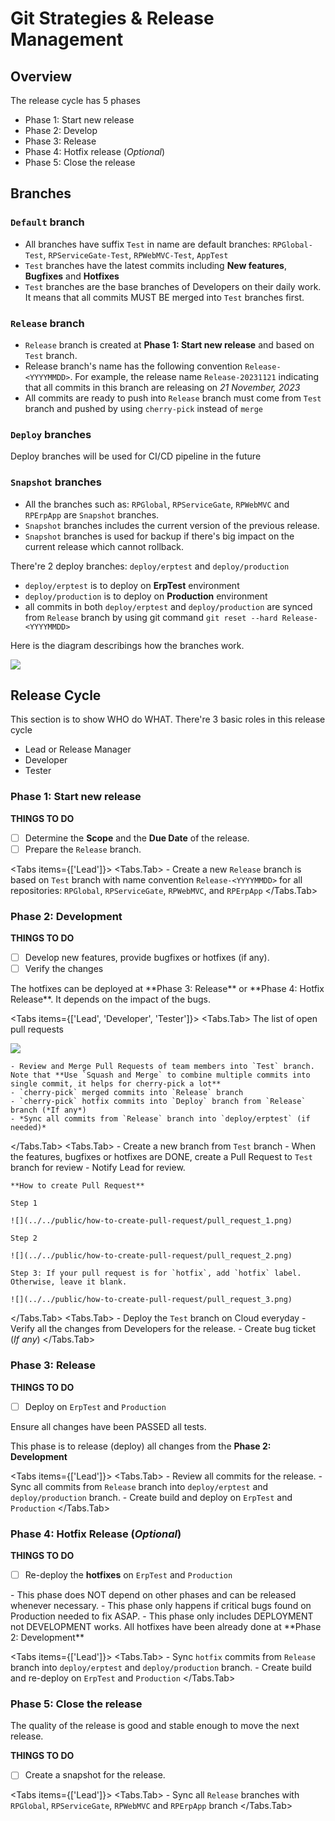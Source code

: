 
# Git Strategies & Release Management

## Overview

The release cycle has 5 phases

- Phase 1: Start new release
- Phase 2: Develop
- Phase 3: Release
- Phase 4: Hotfix release (*Optional*)
- Phase 5: Close the release

## Branches

### `Default` branch

- All branches have suffix `Test` in name are default branches: `RPGlobal-Test`, `RPServiceGate-Test`, `RPWebMVC-Test`, `AppTest`
- `Test` branches have the latest commits including **New features**, **Bugfixes** and **Hotfixes**
- `Test` branches are the base branches of Developers on their daily work. It means that all commits MUST BE merged into `Test` branches first.

### `Release` branch

- `Release` branch is created at **Phase 1: Start new release** and based on `Test` branch.
- Release branch's name has the following convention `Release-<YYYYMMDD>`. For example, the release name `Release-20231121` indicating that all commits in this branch are releasing on *21 November, 2023*
- All commits are ready to push into `Release` branch must come from `Test` branch and pushed by using `cherry-pick` instead of `merge`

### `Deploy` branches

<Callout type='info' emoji="📕">
  Deploy branches will be used for CI/CD pipeline in the future
</Callout>

### `Snapshot` branches

- All the branches such as: `RPGlobal`, `RPServiceGate`, `RPWebMVC` and `RPErpApp` are `Snapshot` branches.
- `Snapshot` branches includes the current version of the previous release. 
- `Snapshot` branches is used for backup if there's big impact on the current release which cannot rollback.

There're 2 deploy branches: `deploy/erptest` and `deploy/production`

- `deploy/erptest` is to deploy on **ErpTest** environment
- `deploy/production` is to deploy on **Production** environment
- all commits in both `deploy/erptest` and `deploy/production` are synced from `Release` branch by using git command `git reset --hard Release-<YYYYMMDD>`

Here is the diagram describings how the branches work.

![](../../public/release-management/release-process-overview.png)

## Release Cycle

This section is to show WHO do WHAT. There're 3 basic roles in this release cycle

- Lead or Release Manager
- Developer
- Tester

### Phase 1: Start new release

**THINGS TO DO**

- [ ] Determine the **Scope** and the **Due Date** of the release.  
- [ ] Prepare the `Release` branch.

<Tabs items={['Lead']}>
  <Tabs.Tab>
    - Create a new `Release` branch is based on `Test` branch with name convention `Release-<YYYYMMDD>` for all repositories: `RPGlobal`, `RPServiceGate`, `RPWebMVC`, and `RPErpApp`
  </Tabs.Tab>
</Tabs>

### Phase 2: Development

**THINGS TO DO**
- [ ] Develop new features, provide bugfixes or hotfixes (if any).
- [ ] Verify the changes

<Callout type='warning' emoji="❤️‍🔥">
  The hotfixes can be deployed at **Phase 3: Release** or **Phase 4: Hotfix Release**. It depends on the impact of the bugs.
</Callout>

<Tabs items={['Lead', 'Developer', 'Tester']}>
  <Tabs.Tab>
  The list of open pull requests

  ![](../../public/how-to-create-pull-request/pull_request_4.png)
  
    - Review and Merge Pull Requests of team members into `Test` branch. Note that **Use `Squash and Merge` to combine multiple commits into single commit, it helps for cherry-pick a lot**
    - `cherry-pick` merged commits into `Release` branch
    - `cherry-pick` hotfix commits into `Deploy` branch from `Release` branch (*If any*)
    - *Sync all commits from `Release` branch into `deploy/erptest` (if needed)*
  </Tabs.Tab>
  <Tabs.Tab>
    - Create a new branch from `Test` branch
    - When the features, bugfixes or hotfixes are DONE, create a Pull Request to `Test` branch for review
    - Notify Lead for review.
    
    **How to create Pull Request**

    Step 1

    ![](../../public/how-to-create-pull-request/pull_request_1.png)

    Step 2

    ![](../../public/how-to-create-pull-request/pull_request_2.png)

    Step 3: If your pull request is for `hotfix`, add `hotfix` label. Otherwise, leave it blank.

    ![](../../public/how-to-create-pull-request/pull_request_3.png)

  </Tabs.Tab>
  <Tabs.Tab>
    - Deploy the `Test` branch on Cloud everyday
    - Verify all the changes from Developers for the release.
    - Create bug ticket (*If any*)
  </Tabs.Tab>
</Tabs>

### Phase 3: Release

**THINGS TO DO**
- [ ] Deploy on `ErpTest` and `Production`

<Callout type='info' emoji="✅">
  Ensure all changes have been PASSED all tests.
</Callout>

This phase is to release (deploy) all changes from the **Phase 2: Development**

<Tabs items={['Lead']}>
  <Tabs.Tab>
    - Review all commits for the release.
    - Sync all commits from `Release` branch into `deploy/erptest` and `deploy/production` branch.
    - Create build and deploy on `ErpTest` and `Production`
  </Tabs.Tab>
</Tabs>

### Phase 4: Hotfix Release (*Optional*)

**THINGS TO DO**
- [ ] Re-deploy the **hotfixes** on `ErpTest` and `Production`

<Callout type='warning' emoji="❤️‍🔥">
  - This phase does NOT depend on other phases and can be released whenever necessary.
  - This phase only happens if critical bugs found on Production needed to fix ASAP.
  - This phase only includes DEPLOYMENT not DEVELOPMENT works. All hotfixes have been already done at **Phase 2: Development**
</Callout>

<Tabs items={['Lead']}>
  <Tabs.Tab>
    - Sync `hotfix` commits from `Release` branch into `deploy/erptest` and `deploy/production` branch.
    - Create build and re-deploy on `ErpTest` and `Production`
  </Tabs.Tab>
</Tabs>

### Phase 5: Close the release

The quality of the release is good and stable enough to move the next release.

**THINGS TO DO**
- [ ] Create a snapshot for the release.

<Tabs items={['Lead']}>
  <Tabs.Tab>
    - Sync all `Release` branches with `RPGlobal`, `RPServiceGate`, `RPWebMVC` and `RPErpApp` branch
  </Tabs.Tab>
</Tabs>
